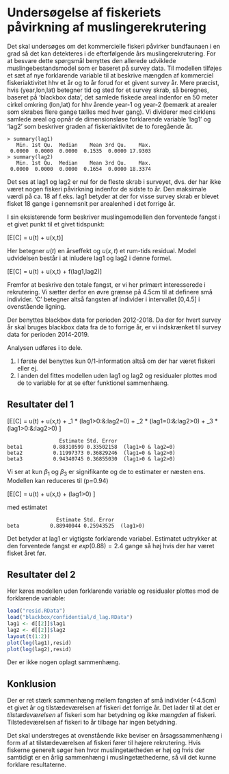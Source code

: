 # Undersøgelse af fiskeriets påvirkning af muslingerekrutering

Det skal undersøges om det kommercielle fiskeri påvirker bundfaunaen i en grad så det kan detekteres i de efterfølgende års muslingerekrutering. For at besvare dette spørgsmål benyttes den allerede udviklede muslingebestandsmodel som er baseret på survey data. Til modellen tilføjes et sæt af nye forklarende variable til at beskrive mængden af kommerciel fiskeriaktivitet hhv et år og to år forud for et givent survey år. Mere præcist, hvis (year,lon,lat) betegner tid og sted for et survey skrab, så beregnes, baseret på 'blackbox data', det samlede fiskede areal indenfor en 50 meter cirkel omkring (lon,lat) for hhv årende year-1 og year-2 (bemærk at arealer som skrabes flere gange tælles med hver gang). Vi dividerer med cirklens samlede areal og opnår de dimensionsløse forklarende variable 'lag1' og 'lag2' som beskriver graden af fiskeriaktivitet de to foregående år.

```
> summary(lag1)
   Min. 1st Qu.  Median    Mean 3rd Qu.    Max. 
 0.0000  0.0000  0.0000  0.1535  0.0000 17.9303 
> summary(lag2)
   Min. 1st Qu.  Median    Mean 3rd Qu.    Max. 
 0.0000  0.0000  0.0000  0.1654  0.0000 18.3374 
```

Det ses at lag1 og lag2 er nul for de fleste skrab i surveyet, dvs. der har ikke været nogen fiskeri påvirkning indenfor de sidste to år. Den maksimale værdi på ca. 18 af f.eks. lag1 betyder at der for visse survey skrab er blevet fisket 18 gange i gennemsnit per arealenhed i det forrige år.

I sin eksisterende form beskriver muslingemodellen den forventede fangst i et givet punkt til et givet tidspunkt:

\[\log E[C] = u(t) + u(x,t)\]

Her betegner $u(t)$ en årseffekt og $u(x,t)$ et rum-tids residual.
Model udvidelsen består i at inludere lag1 og lag2 i denne formel. 

\[\log E[C] = u(t) + u(x,t) + f(lag1,lag2)\]

Fremfor at beskrive den totale fangst, er vi her primært interesserede i rekrutering. Vi sætter derfor en øvre grænse på 4.5cm til at definere små individer. 'C' betegner altså fangsten af individer i intervallet [0,4.5] i ovenstående ligning.

Der benyttes blackbox data for perioden 2012-2018. Da der for hvert survey år skal bruges blackbox data fra de to forrige år, er vi indskrænket til survey data for perioden 2014-2019.

Analysen udføres i to dele.

1. I første del benyttes kun 0/1-information altså om der har været fiskeri eller ej.
2. I anden del fittes modellen uden lag1 og lag2 og residualer plottes mod de to variable for at se efter funktionel sammenhæng.

## Resultater del 1

\[\log E[C] = u(t) + u(x,t) + \beta_1 * (lag1>0\:\&\:lag2=0) + \beta_2 * (lag1=0\:\&\:lag2>0) + \beta_3 * (lag1>0\:\&\:lag2>0) \]


```
                 Estimate Std. Error
beta1          0.88310599 0.33502158  (lag1>0 & lag2=0)
beta2          0.11997373 0.36829246  (lag1=0 & lag2>0)
beta3          0.94340745 0.36855030  (lag1>0 & lag2>0)
```

Vi ser at kun $\beta_1$ og $\beta_3$ er signifikante og de to estimater er næsten ens. Modellen kan reduceres til (p=0.94)

\[\log E[C] = u(t) + u(x,t) + \beta * (lag1>0) \]

med estimatet

```
                Estimate Std. Error
beta          0.88940044 0.25943525  (lag1>0)
```

Det betyder at lag1 er vigtigste forklarende variabel. Estimatet udtrykker at den forventede fangst er $exp(0.88)=2.4$ gange så høj hvis der har været fisket året før.

## Resultater del 2

Her køres modellen uden forklarende variable og residualer plottes mod de forklarende variable:

```r
load("resid.RData")
load("blackbox/confidential/d_lag.RData")
lag1 <- d[[2]]$lag1
lag2 <- d[[2]]$lag2
layout(t(1:2))
plot(log(lag1),resid)
plot(log(lag2),resid)
```

Der er ikke nogen oplagt sammenhæng.

## Konklusion

Der er ret stærk sammenhæng mellem fangsten af små individer (<4.5cm) et givet år og tilstædeværelsen af fiskeri det forrige år. Det lader til at det er *tilstædeværelsen* af fiskeri som har betydning og ikke *mængden* af fiskeri. Tilstedeværelsen af fiskeri to år tilbage har ingen betydning.

Det skal understreges at ovenstående ikke beviser en årsagssammenhæng i form af at tilstædeværelsen af fiskeri fører til højere rekrutering. Hvis fiskerne generelt søger hen hvor muslingetætheden er høj og hvis der samtidigt er en årlig sammenhæng i muslingetæthederne, så vil det kunne forklare resultaterne.
